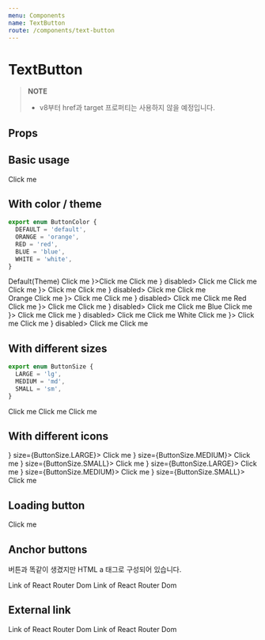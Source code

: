 ```yaml
---
menu: Components
name: TextButton
route: /components/text-button
---
```



# TextButton

> **NOTE**
>
> - v8부터 href과 target 프로퍼티는 사용하지 않을 예정입니다.

## Props

<PropsTable of={TextButton} />

## Basic usage

<Playground>
  <TextButton>Click me</TextButton>
</Playground>

## With color / theme

```ts
export enum ButtonColor {
  DEFAULT = 'default',
  ORANGE = 'orange',
  RED = 'red',
  BLUE = 'blue',
  WHITE = 'white',
}
```

<Playground>
  Default(Theme)
  <PlayGroundContainer>
    <TextButton>Click me</TextButton>
    <TextButton leftIcon={<Icon.Add />}>Click me</TextButton>
    <TextButton disabled>Click me</TextButton>
    <TextButton leftIcon={<Icon.Add />} disabled>
      Click me
    </TextButton>
    <TextButton loading>Click me</TextButton>
  </PlayGroundContainer>
  <PlayGroundContainer theme={Theme.dark}>
    <TextButton theme={Theme.dark}>Click me</TextButton>
    <TextButton theme={Theme.dark} leftIcon={<Icon.Add />}>
      Click me
    </TextButton>
    <TextButton theme={Theme.dark} disabled>
      Click me
    </TextButton>
    <TextButton theme={Theme.dark} leftIcon={<Icon.Add />} disabled>
      Click me
    </TextButton>
    <TextButton theme={Theme.dark} loading>
      Click me
    </TextButton>
  </PlayGroundContainer>
  <br />
  Orange
  <PlayGroundContainer>
    <TextButton color={ButtonColor.ORANGE}>Click me</TextButton>
    <TextButton color={ButtonColor.ORANGE} leftIcon={<Icon.Add />}>
      Click me
    </TextButton>
    <TextButton color={ButtonColor.ORANGE} disabled>
      Click me
    </TextButton>
    <TextButton color={ButtonColor.ORANGE} leftIcon={<Icon.Add />} disabled>
      Click me
    </TextButton>
    <TextButton color={ButtonColor.ORANGE} loading>
      Click me
    </TextButton>
  </PlayGroundContainer>
  Red
  <PlayGroundContainer>
    <TextButton color={ButtonColor.RED}>Click me</TextButton>
    <TextButton color={ButtonColor.RED} leftIcon={<Icon.Add />}>
      Click me
    </TextButton>
    <TextButton color={ButtonColor.RED} disabled>
      Click me
    </TextButton>
    <TextButton color={ButtonColor.RED} leftIcon={<Icon.Add />} disabled>
      Click me
    </TextButton>
    <TextButton color={ButtonColor.RED} loading>
      Click me
    </TextButton>
  </PlayGroundContainer>
  Blue
  <PlayGroundContainer>
    <TextButton color={ButtonColor.BLUE}>Click me</TextButton>
    <TextButton color={ButtonColor.BLUE} leftIcon={<Icon.Add />}>
      Click me
    </TextButton>
    <TextButton color={ButtonColor.BLUE} disabled>
      Click me
    </TextButton>
    <TextButton color={ButtonColor.BLUE} leftIcon={<Icon.Add />} disabled>
      Click me
    </TextButton>
    <TextButton color={ButtonColor.BLUE} loading>
      Click me
    </TextButton>
  </PlayGroundContainer>
  White
  <PlayGroundContainer theme={Theme.dark}>
    <TextButton color={ButtonColor.WHITE}>Click me</TextButton>
    <TextButton color={ButtonColor.WHITE} leftIcon={<Icon.Add />}>
      Click me
    </TextButton>
    <TextButton color={ButtonColor.WHITE} disabled>
      Click me
    </TextButton>
    <TextButton color={ButtonColor.WHITE} leftIcon={<Icon.Add />} disabled>
      Click me
    </TextButton>
    <TextButton color={ButtonColor.WHITE} loading>
      Click me
    </TextButton>
  </PlayGroundContainer>
</Playground>

## With different sizes

```ts
export enum ButtonSize {
  LARGE = 'lg',
  MEDIUM = 'md',
  SMALL = 'sm',
}
```

<Playground>
  <PlayGroundContainer>
    <TextButton size={ButtonSize.LARGE}>Click me</TextButton>
    <TextButton size={ButtonSize.MEDIUM}>Click me</TextButton>
    <TextButton size={ButtonSize.SMALL}>Click me</TextButton>
  </PlayGroundContainer>
</Playground>

## With different icons

<Playground>
  <PlayGroundContainer>
    <TextButton leftIcon={<Icon.Heart />} size={ButtonSize.LARGE}>
      Click me
    </TextButton>
    <TextButton leftIcon={<Icon.Heart />} size={ButtonSize.MEDIUM}>
      Click me
    </TextButton>
    <TextButton leftIcon={<Icon.Heart />} size={ButtonSize.SMALL}>
      Click me
    </TextButton>
  </PlayGroundContainer>
  <PlayGroundContainer>
    <TextButton rightIcon={<Icon.HeartOutline />} size={ButtonSize.LARGE}>
      Click me
    </TextButton>
    <TextButton rightIcon={<Icon.HeartOutline />} size={ButtonSize.MEDIUM}>
      Click me
    </TextButton>
    <TextButton rightIcon={<Icon.HeartOutline />} size={ButtonSize.SMALL}>
      Click me
    </TextButton>
  </PlayGroundContainer>
</Playground>

## Loading button

<Playground>
  <TextButton loading>Click me</TextButton>
</Playground>

## Anchor buttons

버튼과 똑같이 생겼지만 HTML a 태그로 구성되어 있습니다.

<Playground>
  <PlayGroundContainer>
    <TextButton to="https://class101.net">
      Link of React Router Dom
    </TextButton>
  </PlayGroundContainer>
  <PlayGroundContainer>
    <TextButton to="/" disabled>
      Link of React Router Dom
    </TextButton>
  </PlayGroundContainer>
</Playground>


## External link

<Playground>
  <PlayGroundContainer>
    <TextButton to="https://class101.net" external>
      Link of React Router Dom
    </TextButton>
  </PlayGroundContainer>
  <PlayGroundContainer>
    <TextButton to="/" external>
      Link of React Router Dom
    </TextButton>
  </PlayGroundContainer>
</Playground>